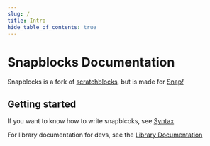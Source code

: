 ```yaml
---
slug: /
title: Intro
hide_table_of_contents: true
---
```


# Snapblocks Documentation

Snapblocks is a fork of [scratchblocks](https://scratchblocks.github.io/), but is made for [Snap<i>!</i>](https://snap.berkeley.edu/)

## Getting started

If you want to know how to write snapblcoks, see [Syntax](/syntax)

For library documentation for devs, see the [Library Documentation](/library)
